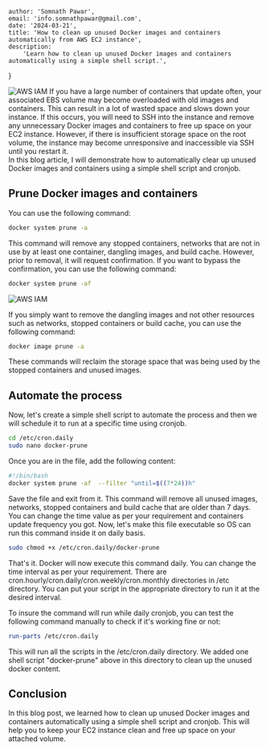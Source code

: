 
    author: 'Somnath Pawar',
    email: 'info.somnathpawar@gmail.com',
    date: '2024-03-21',
    title: 'How to clean up unused Docker images and containers automatically from AWS EC2 instance',
    description:
        'Learn how to clean up unused Docker images and containers automatically using a simple shell script.',
}


<Image src={ImageDockerTrash} alt="AWS IAM" />
If you have a large number of containers that update often, your associated EBS volume may become overloaded with old images and containers. This can result in a lot of wasted space and slows down your instance.
If this occurs, you will need to SSH into the instance and remove any unnecessary Docker images and containers to free up space on your EC2 instance.
However, if there is insufficient storage space on the root volume, the instance may become unresponsive and inaccessible via SSH until you restart it.
<br/>In this blog article, I will demonstrate how to automatically clear up unused Docker images and containers using a simple shell script and cronjob.

## Prune Docker images and containers
You can use the following command:
```bash
docker system prune -a
```
This command will remove any stopped containers, networks that are not in use by at least one container, dangling images, and build cache.
However, prior to removal, it will request confirmation. If you want to bypass the confirmation, you can use the following command:
```bash
docker system prune -af
```

<Image src={ImageDockerPrune} alt="AWS IAM" />

If you simply want to remove the dangling images and not other resources such as networks, stopped containers or build cache, you can use the following command:
```bash
docker image prune -a
```
These commands will reclaim the storage space that was being used by the stopped containers and unused images.

## Automate the process
Now, let's create a simple shell script to automate the process and then we will schedule it to run at a specific time using cronjob.
```bash
cd /etc/cron.daily
sudo nano docker-prune
```
Once you are in the file, add the following content:
```bash
#!/bin/bash
docker system prune -af  --filter "until=$((7*24))h"
```
Save the file and exit from it. This command will remove all unused images, networks, stopped containers and build cache that are older than 7 days. You can change the time value as per your requirement and containers update frequency you got.
Now, let's make this file executable so OS can run this command inside it on daily basis.
```bash
sudo chmod +x /etc/cron.daily/docker-prune
```
That's it. Docker will now execute this command daily. You can change the time interval as per your requirement.
There are cron.hourly/cron.daily/cron.weekly/cron.monthly directories in /etc directory. You can put your script in the appropriate directory to run it at the desired interval.

To insure the command will run while daily cronjob, you can test the following command manually to check if it's working fine or not:
```bash
run-parts /etc/cron.daily
```
This will run all the scripts in the /etc/cron.daily directory. We added one shell script "docker-prune" above in this directory to clean up the unused docker content.

## Conclusion
In this blog post, we learned how to clean up unused Docker images and containers automatically using a simple shell script and cronjob. This will help you to keep your EC2 instance clean and free up space on your attached volume.
